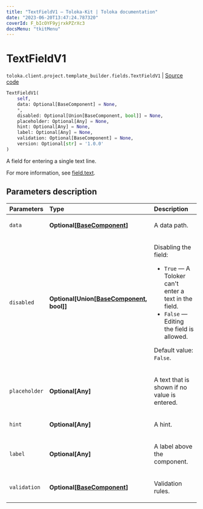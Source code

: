 ```yaml
---
title: "TextFieldV1 — Toloka-Kit | Toloka documentation"
date: "2023-06-20T13:47:24.787320"
coverId: F_bIcOYF9yjrxkPZrXc3
docsMenu: "tkitMenu"
---
```


# TextFieldV1

`toloka.client.project.template_builder.fields.TextFieldV1` | [Source code](https://github.com/Toloka/toloka-kit/blob/v1.2.0/src/client/project/template_builder/fields.py#L464)

```python
TextFieldV1(
    self,
    data: Optional[BaseComponent] = None,
    *,
    disabled: Optional[Union[BaseComponent, bool]] = None,
    placeholder: Optional[Any] = None,
    hint: Optional[Any] = None,
    label: Optional[Any] = None,
    validation: Optional[BaseComponent] = None,
    version: Optional[str] = '1.0.0'
)
```

A field for entering a single text line.

For more information, see [field.text](/docs/template-builder/reference/field.text).

## Parameters description

| Parameters | Type | Description |
| :----------| :----| :-----------|
`data`|**Optional\[[BaseComponent](/docs/toloka-kit/reference/toloka.client.project.template_builder.base.BaseComponent)\]**|<p>A data path.</p>
`disabled`|**Optional\[Union\[[BaseComponent](/docs/toloka-kit/reference/toloka.client.project.template_builder.base.BaseComponent), bool\]\]**|<p>Disabling the field:</p> <ul> <li>`True` — A Toloker can't enter a text in the field.</li> <li>`False` — Editing the field is allowed.</li> </ul> <p>Default value: `False`.</p>
`placeholder`|**Optional\[Any\]**|<p>A text that is shown if no value is entered.</p>
`hint`|**Optional\[Any\]**|<p>A hint.</p>
`label`|**Optional\[Any\]**|<p>A label above the component.</p>
`validation`|**Optional\[[BaseComponent](/docs/toloka-kit/reference/toloka.client.project.template_builder.base.BaseComponent)\]**|<p>Validation rules.</p>